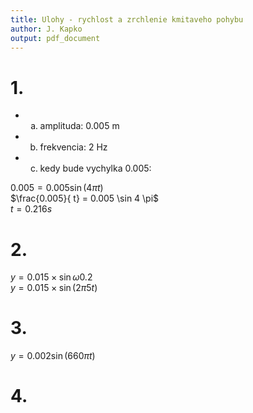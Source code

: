 ```yaml
---
title: Ulohy - rychlost a zrchlenie kmitaveho pohybu
author: J. Kapko
output: pdf_document
---
```


# 1.
- a) amplituda: 0.005 m
- b) frekvencia: 2 Hz
- c) kedy bude vychylka 0.005: 

$0.005 = 0.005 \sin(4 \pi t)$ \
$\frac{0.005}{ t} = 0.005 \sin 4 \pi$ \
$t = 0.216 s$ \

# 2.
$y = 0.015 \times \sin \omega 0.2$ \
$y = 0.015 \times \sin(2 \pi 5 t)$ \

# 3. 
$y = 0.002 \sin(660 \pi t)$ \

# 4. 
